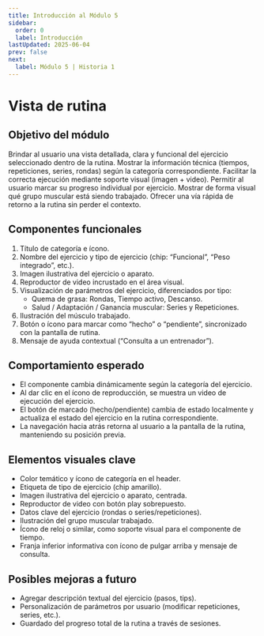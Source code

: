 ```yaml
---
title: Introducción al Módulo 5
sidebar:
  order: 0
  label: Introducción
lastUpdated: 2025-06-04
prev: false
next:
  label: Módulo 5 | Historia 1
---
```

# Vista de rutina

## Objetivo del módulo
  Brindar al usuario una vista detallada, clara y funcional del ejercicio seleccionado dentro de la rutina.
  Mostrar la información técnica (tiempos, repeticiones, series, rondas) según la categoría correspondiente.
  Facilitar la correcta ejecución mediante soporte visual (imagen + video).
  Permitir al usuario marcar su progreso individual por ejercicio.
  Mostrar de forma visual qué grupo muscular está siendo trabajado.
  Ofrecer una vía rápida de retorno a la rutina sin perder el contexto.

## Componentes funcionales

  1. Título de categoría e ícono.
  2. Nombre del ejercicio y tipo de ejercicio (chip: “Funcional”, “Peso integrado”, etc.).
  3. Imagen ilustrativa del ejercicio o aparato.
  4. Reproductor de video incrustado en el área visual.
  5. Visualización de parámetros del ejercicio, diferenciados por tipo:
      - Quema de grasa: Rondas, Tiempo activo, Descanso.
      - Salud / Adaptación / Ganancia muscular: Series y Repeticiones.
  6. Ilustración del músculo trabajado.
  7. Botón o ícono para marcar como “hecho” o “pendiente”, sincronizado con la pantalla de rutina.
  8. Mensaje de ayuda contextual (“Consulta a un entrenador”).

## Comportamiento esperado
  - El componente cambia dinámicamente según la categoría del ejercicio.
  - Al dar clic en el ícono de reproducción, se muestra un video de ejecución del ejercicio.
  - El botón de marcado (hecho/pendiente) cambia de estado localmente y actualiza el estado del ejercicio en la rutina correspondiente.
  - La navegación hacia atrás retorna al usuario a la pantalla de la rutina, manteniendo su posición previa.

## Elementos visuales clave
  - Color temático y ícono de categoría en el header.
  - Etiqueta de tipo de ejercicio (chip amarillo).
  - Imagen ilustrativa del ejercicio o aparato, centrada.
  - Reproductor de video con botón play sobrepuesto.
  - Datos clave del ejercicio (rondas o series/repeticiones).
  - Ilustración del grupo muscular trabajado.
  - Ícono de reloj o similar, como soporte visual para el componente de tiempo.
  - Franja inferior informativa con ícono de pulgar arriba y mensaje de consulta.

## Posibles mejoras a futuro
  - Agregar descripción textual del ejercicio (pasos, tips).
  - Personalización de parámetros por usuario (modificar repeticiones, series, etc.).
  - Guardado del progreso total de la rutina a través de sesiones.
